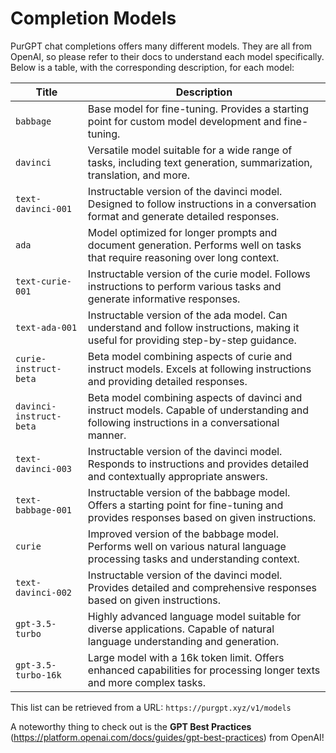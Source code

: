# Completion Models

PurGPT chat completions offers many different models. They are all from OpenAI, so please refer to their docs to understand each model specifically. Below is a table, with the corresponding description, for each model:

|        Title       |                        Description                       |
|-------------------|---------------------------------------------------------|
|      `babbage`      | Base model for fine-tuning. Provides a starting point for custom model development and fine-tuning. |
|     `davinci`      | Versatile model suitable for a wide range of tasks, including text generation, summarization, translation, and more. |
| `text-davinci-001`  | Instructable version of the davinci model. Designed to follow instructions in a conversation format and generate detailed responses. |
|        `ada`        | Model optimized for longer prompts and document generation. Performs well on tasks that require reasoning over long context. |
|  `text-curie-001`   | Instructable version of the curie model. Follows instructions to perform various tasks and generate informative responses. |
|   `text-ada-001`    | Instructable version of the ada model. Can understand and follow instructions, making it useful for providing step-by-step guidance. |
| `curie-instruct-beta` | Beta model combining aspects of curie and instruct models. Excels at following instructions and providing detailed responses. |
| `davinci-instruct-beta` | Beta model combining aspects of davinci and instruct models. Capable of understanding and following instructions in a conversational manner. |
|  `text-davinci-003` | Instructable version of the davinci model. Responds to instructions and provides detailed and contextually appropriate answers. |
| `text-babbage-001` | Instructable version of the babbage model. Offers a starting point for fine-tuning and provides responses based on given instructions. |
|       `curie`       | Improved version of the babbage model. Performs well on various natural language processing tasks and understanding context. |
| `text-davinci-002` | Instructable version of the davinci model. Provides detailed and comprehensive responses based on given instructions. |
|  `gpt-3.5-turbo`  | Highly advanced language model suitable for diverse applications. Capable of natural language understanding and generation. |
| `gpt-3.5-turbo-16k` | Large model with a 16k token limit. Offers enhanced capabilities for processing longer texts and more complex tasks. |

This list can be retrieved from a URL: `https://purgpt.xyz/v1/models`

A noteworthy thing to check out is the **GPT Best Practices** (https://platform.openai.com/docs/guides/gpt-best-practices) from OpenAI!